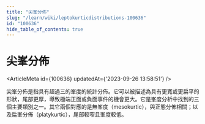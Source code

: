 ```yaml
---
title: "尖峯分佈"
slug: "/learn/wiki/leptokurticdistributions-100636"
id: "100636"
hide_table_of_contents: true
---
```



# 尖峯分佈

<ArticleMeta id={100636} updatedAt={'2023-09-26 13:58:51'} />
<div className='border-solid border-b border-t-0 my-4 border-[var(--ifm-color-gray-300)]' />

尖峯分佈是指具有超過三的峯度的統計分佈。它可以被描述為具有更寬或更扁平的形狀，尾部更厚，導致極端正面或負面事件的機會更大。它是峯度分析中找到的三個主要類別之一。其它兩個對應的是無峯度（mesokurtic），與正態分佈相關；以及扁峯分佈（platykurtic），尾部較窄且峯度較低。

